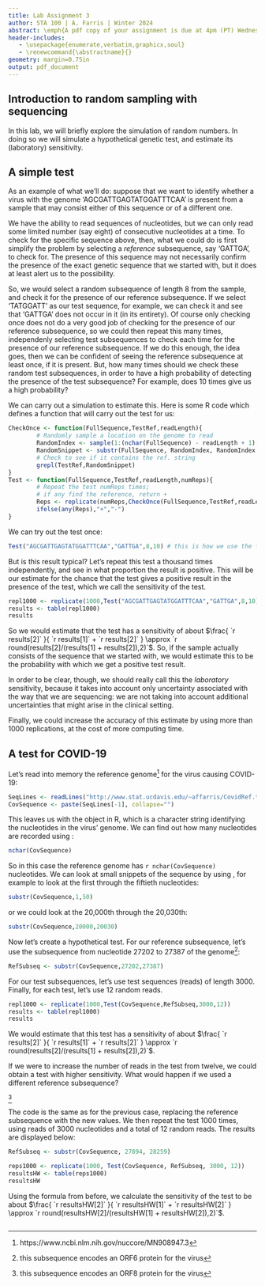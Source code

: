 ```yaml
---
title: Lab Assignment 3
author: STA 100 | A. Farris | Winter 2024
abstract: \emph{A pdf copy of your assignment is due at 4pm (PT) Wednesday, February 7. Submission of the pdf will be through Gradescope. Please put in the effort to make it look reasonably professional -- you're encouraged to use R Markdown. Note that specific tasks for you are \hl{highlighted}. You are free to work in groups, but you must submit your own writeup, and run your own code.}
header-includes:
   - \usepackage{enumerate,verbatim,graphicx,soul}
   - \renewcommand{\abstractname}{}
geometry: margin=0.75in
output: pdf_document
---
```


## Introduction to random sampling with sequencing

In this lab, we will briefly explore the simulation of random numbers. In doing so we will simulate a hypothetical genetic test, and estimate its (laboratory) sensitivity.

## A simple test

As an example of what we'll do: suppose that we want to identify whether a virus with the genome 'AGCGATTGAGTATGGATTTCAA' is present from a sample that may consist either of this sequence or of a different one.

We have the ability to read sequences of nucleotides, but we can only read some limited number (say eight) of consecutive nucleotides at a time. To check for the specific sequence above, then, what we could do is first simplify the problem by selecting a *reference* subsequence, say 'GATTGA', to check for. The presence of this sequence may not necessarily confirm the presence of the exact genetic sequence that we started with, but it does at least alert us to the possibility. 

So, we would select a random subsequence of length 8 from the sample, and check it for the presence of our reference subsequence. If we select 'TATGGATT' as our test sequence, for example, we can check it and see that 'GATTGA' does not occur in it (in its entirety). Of course only checking once does not do a very good job of checking for the presence of our reference subsequence, so we could then repeat this many times, independenly selecting test subsequences to check each time for the presence of our reference subsequence. If we do this enough, the idea goes, then we can be confident of seeing the reference subsequence at least once, if it is present. But, how many times should we check these random test subsequences, in order to have a high probability of detecting the presence of the test subsequence? For example, does 10 times give us a high probability?

We can carry out a simulation to estimate this. Here is some R code which defines a function that will carry out the test for us:

```r
CheckOnce <- function(FullSequence,TestRef,readLength){
        # Randomly sample a location on the genome to read
        RandomIndex <- sample(1:(nchar(FullSequence) - readLength + 1),1)
        RandomSnippet <- substr(FullSequence, RandomIndex, RandomIndex + readLength - 1)
        # Check to see if it contains the ref. string
        grepl(TestRef,RandomSnippet) 
} 
Test <- function(FullSequence,TestRef,readLength,numReps){
        # Repeat the test numReps times;
        # if any find the reference, return +
        Reps <- replicate(numReps,CheckOnce(FullSequence,TestRef,readLength)) 
        ifelse(any(Reps),"+","-")
}
```
We can try out the test once:
```r
Test("AGCGATTGAGTATGGATTTCAA","GATTGA",8,10) # this is how we use the function
```

But is this result typical? Let's repeat this test a thousand times independently, and see in what proportion the result is positive. This will be our estimate for the chance that the test gives a positive result in the presence of the test, which we call the sensitivity of the test.

```r
repl1000 <- replicate(1000,Test("AGCGATTGAGTATGGATTTCAA","GATTGA",8,10))
results <- table(repl1000)
results
```

So we would estimate that the test has a sensitivity of about $\frac{ `r results[2]` }{  `r results[1]` + `r results[2]` } \approx `r round(results[2]/(results[1] + results[2]),2)`$. So, if the sample actually consists of the sequence that we started with, we would estimate this to be the probability with which we get a positive test result.

In order to be clear, though, we should really call this the *laboratory* sensitivity, because it takes into account only uncertainty associated with the way that we are sequencing: we are not taking into account additional uncertainties that might arise in the clinical setting.

Finally, we could increase the accuracy of this estimate by using more than 1000 replications, at the cost of more computing time.

## A test for COVID-19

Let's read into memory the reference genome^[https://www.ncbi.nlm.nih.gov/nuccore/MN908947.3] for the virus causing COVID-19:

```r
SeqLines <- readLines("http://www.stat.ucdavis.edu/~affarris/CovidRef.txt")
CovSequence <- paste(SeqLines[-1], collapse="")
```

This leaves us with the object \verb+CovSequence+ in R, which is a character string identifying the nucleotides in the virus' genome. We can find out how many nucleotides are recorded using \verb+nchar+:

```r
nchar(CovSequence)
```

So in this case the reference genome has `r nchar(CovSequence)` nucleotides. We can look at small snippets of the sequence by using \verb+substr+, for example to look at the first through the fiftieth nucleotides:

```r
substr(CovSequence,1,50)
```

or we could look at the 20,000th through the 20,030th:

```r
substr(CovSequence,20000,20030)
```

Now let's create a hypothetical test. For our reference subsequence, let's use the subsequence from nucleotide 27202 to 27387 of the genome^[this subsequence encodes an ORF6 protein for the virus]:

```r
RefSubseq <- substr(CovSequence,27202,27387)
```

For our test subsequences, let's use test sequences (reads) of length 3000. Finally, for each test, let's use 12 random reads.


```r
repl1000 <- replicate(1000,Test(CovSequence,RefSubseq,3000,12))
results <- table(repl1000)
results
```

We would estimate that this test has a sensitivity of about $\frac{ `r results[2]` }{  `r results[1]` + `r results[2]` } \approx `r round(results[2]/(results[1] + results[2]),2)`$.

If we were to increase the number of reads in the test from twelve, we could obtain a test with higher sensitivity. What would happen if we used a different reference subsequence?


\hl{Estimate the sensitivity of a test for COVID-19 that uses as its reference subsequence the subsequence from nucleotide 27894 to 28259 of the genome.}^[this subsequence encodes an ORF8 protein for the virus] \hl{Use test sequences (reads) of length 3000, and for each test, use 12 random reads. Use 1000 replications of the test, as before.}

The code is the same as for the previous case, replacing the reference subsequence with the new values. We then repeat the test 1000 times, using reads of 3000 nucleotides and a total of 12 random reads. The results are displayed below:
```r
RefSubseq <- substr(CovSequence, 27894, 28259)

reps1000 <- replicate(1000, Test(CovSequence, RefSubseq, 3000, 12))
resultsHW <- table(reps1000)
resultsHW
```

Using the formula from before, we calculate the sensitivity of the test to be about $\frac{ `r resultsHW[2]` }{  `r resultsHW[1]` + `r resultsHW[2]` } \approx `r round(resultsHW[2]/(resultsHW[1] + resultsHW[2]),2)`$.


\clearpage


\subsection*{Appendix: R Script}

```r
```

